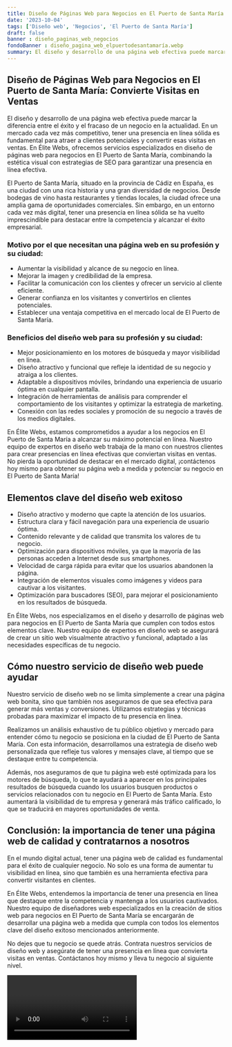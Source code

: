 ```yaml
---
title: Diseño de Páginas Web para Negocios en El Puerto de Santa María
date: '2023-10-04'
tags: ['Diseño web', 'Negocios', 'El Puerto de Santa María']
draft: false
banner : diseño_paginas_web_negocios
fondoBanner : diseño_pagina_web_elpuertodesantamaría.webp
summary: El diseño y desarrollo de una página web efectiva puede marcar la diferencia entre el éxito y el fracaso de un negocio en la actualidad. En un mercado cada vez más competitivo, tener una presencia en línea sólida es fundamental para atraer a clientes potenciales y convertir esas visitas en ventas. En Élite Webs, ofrecemos servicios especializados en diseño de páginas web para negocios en El Puerto de Santa María, combinando la estética visual con estrategias de SEO para garantizar una presencia en línea efectiva.
---
```


## Diseño de Páginas Web para Negocios en El Puerto de Santa María: Convierte Visitas en Ventas

El diseño y desarrollo de una página web efectiva puede marcar la diferencia entre el éxito y el fracaso de un negocio en la actualidad. En un mercado cada vez más competitivo, tener una presencia en línea sólida es fundamental para atraer a clientes potenciales y convertir esas visitas en ventas. En Élite Webs, ofrecemos servicios especializados en diseño de páginas web para negocios en El Puerto de Santa María, combinando la estética visual con estrategias de SEO para garantizar una presencia en línea efectiva.

El Puerto de Santa María, situado en la provincia de Cádiz en España, es una ciudad con una rica historia y una gran diversidad de negocios. Desde bodegas de vino hasta restaurantes y tiendas locales, la ciudad ofrece una amplia gama de oportunidades comerciales. Sin embargo, en un entorno cada vez más digital, tener una presencia en línea sólida se ha vuelto imprescindible para destacar entre la competencia y alcanzar el éxito empresarial.

### Motivo por el que necesitan una página web en su profesión y su ciudad:

- Aumentar la visibilidad y alcance de su negocio en línea.
- Mejorar la imagen y credibilidad de la empresa.
- Facilitar la comunicación con los clientes y ofrecer un servicio al cliente eficiente.
- Generar confianza en los visitantes y convertirlos en clientes potenciales.
- Establecer una ventaja competitiva en el mercado local de El Puerto de Santa María.

### Beneficios del diseño web para su profesión y su ciudad:

- Mejor posicionamiento en los motores de búsqueda y mayor visibilidad en línea.
- Diseño atractivo y funcional que refleje la identidad de su negocio y atraiga a los clientes.
- Adaptable a dispositivos móviles, brindando una experiencia de usuario óptima en cualquier pantalla.
- Integración de herramientas de análisis para comprender el comportamiento de los visitantes y optimizar la estrategia de marketing.
- Conexión con las redes sociales y promoción de su negocio a través de los medios digitales.

En Élite Webs, estamos comprometidos a ayudar a los negocios en El Puerto de Santa María a alcanzar su máximo potencial en línea. Nuestro equipo de expertos en diseño web trabaja de la mano con nuestros clientes para crear presencias en línea efectivas que conviertan visitas en ventas. No pierda la oportunidad de destacar en el mercado digital, ¡contáctenos hoy mismo para obtener su página web a medida y potenciar su negocio en El Puerto de Santa María!

<GifSeo />

<Cta />

## Elementos clave del diseño web exitoso

- Diseño atractivo y moderno que capte la atención de los usuarios.
- Estructura clara y fácil navegación para una experiencia de usuario óptima.
- Contenido relevante y de calidad que transmita los valores de tu negocio.
- Optimización para dispositivos móviles, ya que la mayoría de las personas acceden a Internet desde sus smartphones.
- Velocidad de carga rápida para evitar que los usuarios abandonen la página.
- Integración de elementos visuales como imágenes y videos para cautivar a los visitantes.
- Optimización para buscadores (SEO), para mejorar el posicionamiento en los resultados de búsqueda.

En Élite Webs, nos especializamos en el diseño y desarrollo de páginas web para negocios en El Puerto de Santa María que cumplen con todos estos elementos clave. Nuestro equipo de expertos en diseño web se asegurará de crear un sitio web visualmente atractivo y funcional, adaptado a las necesidades específicas de tu negocio.

## Cómo nuestro servicio de diseño web puede ayudar

Nuestro servicio de diseño web no se limita simplemente a crear una página web bonita, sino que también nos aseguramos de que sea efectiva para generar más ventas y conversiones. Utilizamos estrategias y técnicas probadas para maximizar el impacto de tu presencia en línea.

Realizamos un análisis exhaustivo de tu público objetivo y mercado para entender cómo tu negocio se posiciona en la ciudad de El Puerto de Santa María. Con esta información, desarrollamos una estrategia de diseño web personalizada que refleje tus valores y mensajes clave, al tiempo que se destaque entre tu competencia.

Además, nos aseguramos de que tu página web esté optimizada para los motores de búsqueda, lo que te ayudará a aparecer en los principales resultados de búsqueda cuando los usuarios busquen productos o servicios relacionados con tu negocio en El Puerto de Santa María. Esto aumentará la visibilidad de tu empresa y generará más tráfico calificado, lo que se traducirá en mayores oportunidades de venta.

## Conclusión: la importancia de tener una página web de calidad y contratarnos a nosotros

En el mundo digital actual, tener una página web de calidad es fundamental para el éxito de cualquier negocio. No solo es una forma de aumentar tu visibilidad en línea, sino que también es una herramienta efectiva para convertir visitantes en clientes.

En Élite Webs, entendemos la importancia de tener una presencia en línea que destaque entre la competencia y mantenga a los usuarios cautivados. Nuestro equipo de diseñadores web especializados en la creación de sitios web para negocios en El Puerto de Santa María se encargarán de desarrollar una página web a medida que cumpla con todos los elementos clave del diseño exitoso mencionados anteriormente.

No dejes que tu negocio se quede atrás. Contrata nuestros servicios de diseño web y asegúrate de tener una presencia en línea que convierta visitas en ventas. Contáctanos hoy mismo y lleva tu negocio al siguiente nivel.

<Video />

<CtaBot job='Negocios' city='El Puerto de Santa María'/>

<Gmaps query='El Puerto de Santa María+españa+maps' />